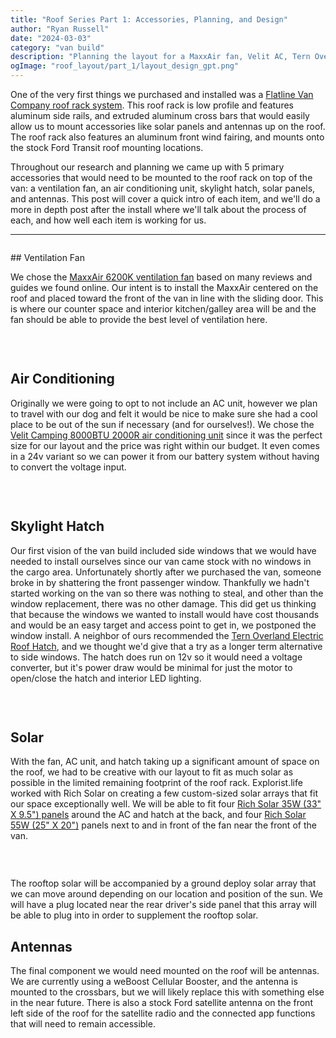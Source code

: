```yaml
---
title: "Roof Series Part 1: Accessories, Planning, and Design"
author: "Ryan Russell"
date: "2024-03-03"
category: "van build"
description: "Planning the layout for a MaxxAir fan, Velit AC, Tern Overland hatch, solar, and antennas"
ogImage: "roof_layout/part_1/layout_design_gpt.png"
---
```


One of the very first things we purchased and installed was a [Flatline Van Company roof rack system](https://flatlinevanco.com/collections/transit/products/low-pro-roof-rack-transit-148-high-roof). This roof
rack is low profile and features aluminum side rails, and extruded aluminum cross bars that would easily allow us to mount accessories like solar
panels and antennas up on the roof. The roof rack also features an aluminum front wind fairing, and mounts onto the stock Ford Transit
roof mounting locations.

Throughout our research and planning we came up with 5 primary accessories that would need to be mounted to the roof rack on top of the van: 
a ventilation fan, an air conditioning unit, skylight hatch, solar panels, and antennas. This post will cover a quick intro of each item, and we'll
do a more in depth post after the install where we'll talk about the process of each, and how well each item is working for us.  

---

<Image
  src="/images/blog/van/roof_layout/part_1/onshape_sketch_raw.png"
  width="1000"
  height="0"
  alt="van-roof-layout"
  className="blog-image-full"
/>

<NewsletterSeries />
## Ventilation Fan

We chose the [MaxxAir 6200K ventilation fan](https://www.maxxair.com/products/fans/maxxfan-deluxe-00-06200K/) based on many 
reviews and guides we found online. Our intent is to install the MaxxAir centered on the roof 
and placed toward the front of the van in line with the sliding door. This is where our counter space and interior kitchen/galley area will be and 
the fan should be able to provide the best level of ventilation here.

 <br />

<Image
  src="/images/blog/van/roof_layout/part_1/maxair_sketch_raw.png"
  width="1000"
  height="0"
  alt="van-roof-layout"
  className="blog-image-full"
/>

## Air Conditioning

Originally we were going to opt to not include an AC unit, however we plan to travel with our dog and felt it would be nice to make sure she 
had a cool place to be out of the sun if necessary (and for ourselves!). We chose the 
[Velit Camping 8000BTU 2000R air conditioning unit](https://velitcamping.com/products/velit-2000r-rooftop-air-conditioner-12v-24v) since 
it was the perfect size for our layout and the price was right within our budget. It even comes in a 24v variant so we can power it from our battery 
system without having to convert the voltage input. 

<br />

<Image
  src="/images/blog/van/roof_layout/part_1/velit_sketch_raw.png"
  width="1000"
  height="0"
  alt="van-roof-layout"
  className="blog-image-full"
/>

## Skylight Hatch

Our first vision of the van build included side windows that we would have needed to install ourselves since our van came stock with no windows in the cargo area. Unfortunately 
shortly after we purchased the van, someone broke in by shattering the front passenger window. Thankfully we hadn't started working on the van so there was 
nothing to steal, and other than the window replacement, there was no other damage. This did get us thinking that because the windows we wanted to install would have cost
thousands and would be an easy target and access point to get in, we postponed the window install. A neighbor of ours recommended the 
[Tern Overland Electric Roof Hatch](https://ternoverland.com/arctic-tern-roof-hatch-Electric/), 
and we thought we'd give that a try as a longer term alternative to side windows. The hatch does run on 12v so it would need a voltage converter, but it's power draw would be minimal for 
just the motor to open/close the hatch and interior LED lighting. 

<br />

<Image
  src="/images/blog/van/roof_layout/part_1/tern_sketch_raw.png"
  width="1000"
  height="0"
  alt="van-roof-layout"
  className="blog-image-full"
/>

## Solar

With the fan, AC unit, and hatch taking up a significant amount of space on the roof, we had to be creative with our layout to fit as much solar as possible
in the limited remaining footprint of the roof rack. Explorist.life worked with Rich Solar on creating a few custom-sized solar arrays that 
fit our space exceptionally well. We will be able to fit four [Rich Solar 35W (33" X 9.5") panels](https://shop.explorist.life/shop/all-products/pre-order-rich-solar-35w-12v-solar-panel/) 
around the AC and hatch at the back, and four [Rich Solar 55W (25" X 20")](https://shop.explorist.life/shop/all-products/pre-order-rich-solar-55w-12v-solar-panel/) panels
next to and in front of the fan near the front of the van.

<br />

<Image
  src="/images/blog/van/roof_layout/part_1/solar_sketch_raw.png"
  width="1000"
  height="0"
  alt="van-roof-layout"
  className="blog-image-full"
/>

The rooftop solar will be accompanied by a ground deploy solar array that we can move around depending on our location and position of the sun. We will have a plug
located near the rear driver's side panel that this array will be able to plug into in order to supplement the rooftop solar.

## Antennas

The final component we would need mounted on the roof will be antennas. We are currently using a weBoost Cellular Booster, and the antenna is mounted to the crossbars, but we 
will likely replace this with something else in the near future. There is also a stock Ford satellite antenna on the front left side of the roof for the satellite radio
and the connected app functions that will need to remain accessible.